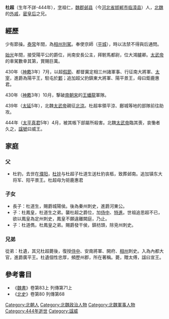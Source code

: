 
'''杜超'''（生年不詳-444年），[[字|字]]祖仁，[[魏郡|魏郡]][[邺县|邺县]]（今[[河北省|河北省]][[邯郸市|邯郸市]][[临漳县|临漳县]]）人，[[北魏|北魏]]的[[外戚|外戚]]，[[杜夫人_(北魏明元帝)|密皇后]]之兄。

==經歷==
少有節操。[[泰常|泰常]]年間，為[[相州|相州]][[別駕|別駕]]。奉使京師（[[大同市|平城]]），時以法禁不得與后通問。

[[始光|始光]]年間，接受陽平公的爵位，尚南安長公主，拜駙馬都尉，位大鴻臚卿。[[太武帝|太武帝]]的車駕數幸其第，賞賜巨萬。

430年（[[神䴥|神䴥]]3年）7月，以超[[假節|假節]]、都督冀定相三州諸軍事、行征南大將軍、[[太宰|太宰]]，進爵為陽平王，駐屯於[[鄴|鄴]]；追加超父豹鎮東大將軍、陽平景王，母曰鉅鹿惠君。

430年（[[神䴥|神䴥]]3年）10月，撃破[[南朝宋|南朝宋]]的[[王蟠龍|王蟠龍]]軍隊。

439年（[[太延|太延]]5年），北魏[[太武帝|太武帝]]親征[[北涼|北涼]]。杜超率領平涼、鄜城等地的部隊前往助攻。

444年（[[太平真君|太平真君]]5年）4月，被其帳下部屬所殺害。北魏[[太武帝|太武帝]]臨其喪，哀慟者久之，[[諡號|諡號]]曰威王。

== 家庭 ==
===父===
*杜豹，去世在[[濮阳|濮阳]]，[[杜铨|杜铨]]与杜超子杜道生送杜豹丧柩，致葬邺南。追加镇东大将军、阳平景王。杜超母为钜鹿惠君
===子女===
*長子：杜道生，賜爵城陽侯。後為秦州刺史，進爵河東公。
*子：杜鳳皇，杜道生之弟。襲杜超之爵位，加[[侍中|侍中]]、[[特進|特進]]。世祖追思超不已，欲以鳳皇為定州刺史，鳳皇不願違離闕庭，乃止。
*子：杜道儁，杜鳳皇之弟。賜爵發干侯，鎮枋頭，除兗州刺史。

===兄弟===
從弟：杜遺，其兄杜超薨後，復授[[侍中|侍中]]、安南將軍、開府、[[相州|相州]]刺史。入為內都大官，進爵廣平王。杜遺個性忠厚，頻歷州郡，所在著稱。薨，贈太傅，諡曰宣王。

== 參考書目 ==
*《[[魏書|魏書]]》卷第83上 列傳第71上
*《[[北史|北史]]》卷第80 列傳第68


[[Category:北朝人|Category:北朝人]]
[[Category:北魏政治人物|Category:北魏政治人物]]
[[Category:北魏軍事人物|Category:北魏軍事人物]]
[[Category:444年逝世|Category:444年逝世]]
[[Category:諡威|Category:諡威]]